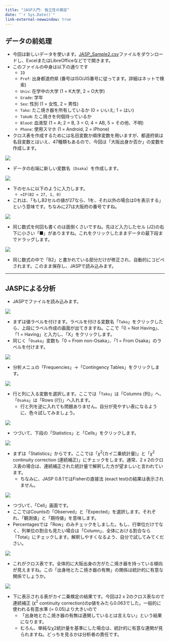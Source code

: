 ```yaml
---
title: "JASP入門: 独立性の検定"
date: "`r Sys.Date()`"
link-external-newwindow: true
---
```


## データの前処理

* 今回は新しいデータを使います。[JASP_Sample2.csv](Data/JASP_Sample2.csv)ファイルをダウンロードし、ExcelまたはLibreOfficeなどでで開きます。
* このファイルの中身は以下の通りです
    * `ID`
    * `Pref`: 出身都道府県 (番号はISO/JIS番号に従ってます。詳細はネットで検索)
    * `Univ`: 在学中の大学 (1 = K大学, 2 = O大学)
    * `Grade`: 学年
    * `Sex`: 性別 (1 = 女性, 2 = 男性)
    * `Tako`: たこ焼き器を所有しているか (0 = いいえ; 1 = はい)
    * `TakoN`: たこ焼きを何個持っているか
    * `Blood`: 血液型 (1 = A; 2 = B, 3 = O, 4 = AB, 5 = その他、不明)
    * `Phone`: 使用スマホ (1 = Android, 2 = iPhone)
* クロス表を作成するためには名目変数か順序変数を用いますが、都道府県は名目変数とはいえ、47種類もあるので、今回は「大阪出身か否か」の変数を作成します。

![](Figs/JASP08_01.png)

* データの右端に新しい変数名（`Osaka`）を作成します。

![](Figs/JASP08_02.png)

* 下のセルに以下のように入力します。
    * ```=IF(B2 = 27, 1, 0)```
* これは、「もしB2セルの値が27なら、1を、それ以外の場合は0を表示する」という意味です。ちなみに27は大阪府の番号ですね。

![](Figs/JASP08_03.png)

* 同じ数式を何回も書くのは面倒くさいですね。先ほど入力したセル (J2)の右下に小さい「■」がありますね。これをクリックしたままデータの最下段までドラッグします。

![](Figs/JASP08_04.png)

* 同じ数式の中で「B2」と書かれている部分だけが修正され、自動的にコピペされます。このまま保存し、JASPで読み込みます。

---

## JASPによる分析

* JASPでファイルを読み込みます。

![](Figs/JASP08_05.png)

* まずは値ラベルを付けます。ラベルを付ける変数名「`Tako`」をクリックしたら、上段にラベル作成の画面が出てきますね。ここで「0 = Not Having」、「1 = Having」と入力し、「X」をクリックします。
* 同じく「`Osaka`」変数も「0 = From non-Osaka」、「1 = From Osaka」のラベルを付けます。

![](Figs/JASP08_06.png)

* 分析メニュの「Frequencies」→「Contingency Tables」をクリックします。

![](Figs/JASP08_07.png)

* 行と列に入る変数を選択します。ここでは「`Tako`」は「Columns (列)」へ、「`Osaka`」は「Rows (行)」へ入れます。
    * 行と列を逆に入れても問題ありません。自分が見やすい表になるように、色々試してみましょう。

![](Figs/JASP08_08.png)

* つづいて、下段の「Statistics」と「Cells」をクリックします。

![](Figs/JASP08_09.png)

* まずは「Statistics」からです。ここでは「$\chi^2$(カイ二乗統計量)」と「$\chi^2$ continuity correction (連続補正)」にチェックをします。通常、2 x 2のクロス表の場合は、連続補正された統計量で解釈した方が望ましいと言われています。
    * ちなみに、JASP 0.8.1ではFisherの直接法 (exact test)の結果は表示されません。

![](Figs/JASP08_10.png)

* つづいて、「Cell」画面です。
* ここではCountsの「Observed」と「Expected」を選択します。それぞれ、「観測値」と「期待値」を意味します。
* Percentagesでは「Row」のみチェックをしました。もし、行単位だけでなく、列単位の割合も見たい場合は「Column」、全体における割合なら「Total」にチェックします。解釈しやすくなるよう、自分で試してみてください。

![](Figs/JASP08_11.png)

* これがクロス表です。全体的に大阪出身の方がたこ焼き器を持っている傾向が見えますね。この「出身地とたこ焼き器の有無」の関係は統計的に有意な関係でしょうか。

![](Figs/JASP08_12.png)

* 下に表示される表がカイ二乗検定の結果です。今回は2 x 2のクロス表なので連続補正 ($\chi^2$ continuity correction)のp値をみたら0.063でした。一般的に使われる有意水準 (= 0.05)より大きいので
    * 「出身地とたこ焼き器の有無は連関しているとは言えない」という結果になります。
    * むろん、単純なχ2統計量を基準にした場合は、統計的に有意な連関が見られますね。どっちを見るかは分析者の責任です。